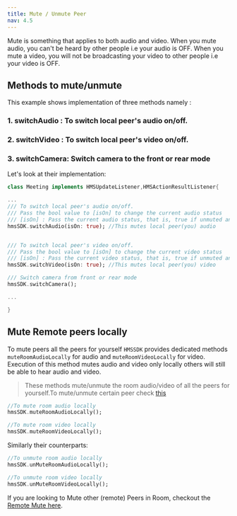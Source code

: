 ```yaml
---
title: Mute / Unmute Peer
nav: 4.5
---
```


Mute is something that applies to both audio and video. When you mute audio, you can't be heard by other people i.e your audio is OFF. When you mute a video, you will not be broadcasting your video to other people i.e your video is OFF.

## Methods to mute/unmute

This example shows implementation of three methods namely :

### 1. switchAudio : To switch local peer's audio on/off.

### 2. switchVideo : To switch local peer's video on/off.

### 3. switchCamera: Switch camera to the front or rear mode

Let's look at their implementation:

```dart
class Meeting implements HMSUpdateListener,HMSActionResultListener{

...
/// To switch local peer's audio on/off.
/// Pass the bool value to [isOn] to change the current audio status
/// [isOn] : Pass the current audio status, that is, true if unmuted and false if muted currently
hmsSDK.switchAudio(isOn: true); //This mutes local peer(you) audio


/// To switch local peer's video on/off.
/// Pass the bool value to [isOn] to change the current video status
/// [isOn] : Pass the current video status, that is, true if unmuted and false if muted currently
hmsSDK.switchVideo(isOn: true); //This mutes local peer(you) video

/// Switch camera from front or rear mode
hmsSDK.switchCamera();

...

}
```

## Mute Remote peers locally

To mute peers all the peers for yourself `HMSSDK` provides dedicated methods `muteRoomAudioLocally` for audio and `muteRoomVideoLocally` for video. Execution
of this method mutes audio and video only locally others will still be able to hear audio and video.

> These methods mute/unmute the room audio/video of all the peers for yourself.To mute/unmute certain peer check [this](/flutter/v2/features/remote-mute-unmute)

```dart
//To mute room audio locally
hmsSDK.muteRoomAudioLocally();

//To mute room video locally
hmsSDK.muteRoomVideoLocally();
```

Similarly their counterparts:

```dart
//To unmute room audio locally
hmsSDK.unMuteRoomAudioLocally();

//To unmute room video locally
hmsSDK.unMuteRoomVideoLocally();
```

If you are looking to Mute other (remote) Peers in Room, checkout the [Remote Mute here](/flutter/v2/how--to-guides/interact-with-room/track/remote-mute-unmute).
